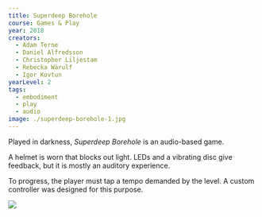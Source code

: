 ---
title: Superdeep Borehole
course: Games & Play
year: 2018
creators:
  - Adam Terne
  - Daniel Alfredsson
  - Christopher Liljestam
  - Rebecka Wärulf
  - Igor Kovtun
yearLevel: 2
tags:
  - embodiment
  - play
  - audio
image: ./superdeep-borehole-1.jpg
---

Played in darkness, _Superdeep Borehole_ is an audio-based game.

A helmet is worn that blocks out light. LEDs and a vibrating disc give feedback, but it is mostly an auditory experience.

To progress, the player must tap a tempo demanded by the level. A custom controller was designed for this purpose.

<MauVideo id="0_y6169vyl" />

![](./superdeep-borehole-1.jpg)
